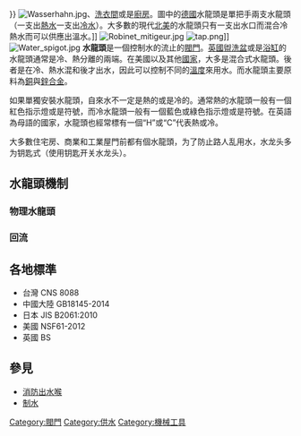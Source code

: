 {{多個問題|
{{expert|time=2016-02-28T18:08:56+00:00}}
{{unreferenced|time=2016-02-28T18:08:56+00:00}}
{{ Expand |time=2010-10-02}}
}}
[[File:Wasserhahn.jpg|thumb]]、[[洗衣間|洗衣間]]或是[[廚房|廚房]]。圖中的[[德國|德國]]水龍頭是單把手兩支水龍頭（一支出[[熱水|熱水]]一支出[[冷水|冷水]]）。大多數的現代[[北美|北美]]的水龍頭只有一支出水口而混合冷熱水而可以供應出溫水。]]
[[File:Robinet_mitigeur.jpg|thumb]]
[[File:tap.png|thumb]]]]
[[File:Water_spigot.jpg|thumb]] 
'''水龍頭'''是一個控制水的流止的[[閥門|閥門]]。[[英國|英國]][[盥洗盆|盥洗盆]]或是[[浴缸|浴缸]]的水龍頭通常是冷、熱分離的兩端。在美國以及其他[[國家|國家]]，大多是混合式水龍頭。後者是在冷、熱水混和後才出水，因此可以控制不同的[[溫度|溫度]]來用水。而水龍頭主要原料為[[銅|銅]]與[[鋅|鋅]][[合金|合金]]。

如果單獨安裝水龍頭，自來水不一定是熱的或是冷的。通常熱的水龍頭一般有一個紅色指示燈或是符號，而冷水龍頭一般有一個藍色或綠色指示燈或是符號。在英語為母語的國家，水龍頭也經常標有一個“H”或“C”代表熱或冷。

大多數住宅房、商業和工業屋門前都有個水龍頭，为了防止路人乱用水，水龙头多为钥匙式（使用钥匙开关水龙头）。

==水龍頭機制==

===物理水龍頭===

===回流===

== 各地標準 ==
* 台灣 CNS 8088
* 中國大陸 GB18145-2014
* 日本 JIS B2061:2010
* 美國 NSF61-2012
* 英國 BS

== 參見 ==
* [[消防出水喉|消防出水喉]]
* [[制水|制水]]


{{commonscat|Taps}}

{{thing-stub}}

[[Category:閥門|Category:閥門]]
[[Category:供水|Category:供水]]
[[Category:機械工具|Category:機械工具]]